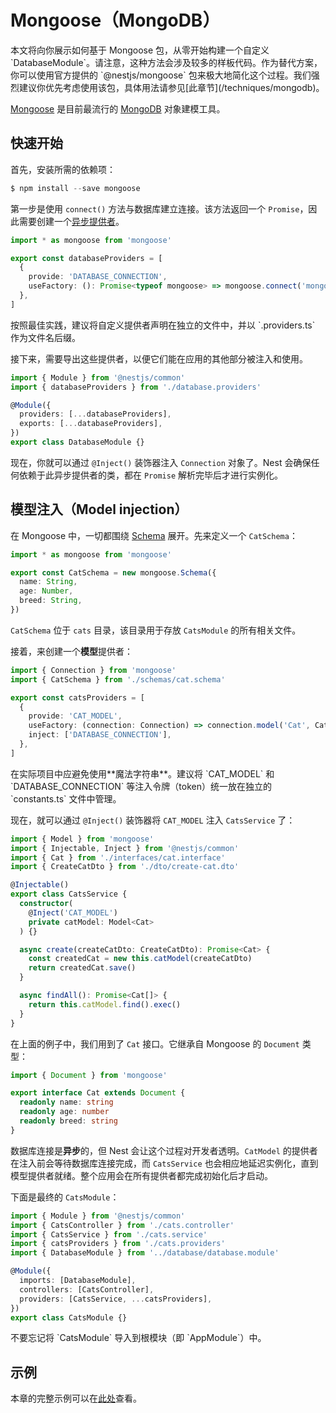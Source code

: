 # Mongoose（MongoDB）

<CalloutInfo type="warning">
  本文将向你展示如何基于 Mongoose 包，从零开始构建一个自定义
  `DatabaseModule`。请注意，这种方法会涉及较多的样板代码。作为替代方案，你可以使用官方提供的
  `@nestjs/mongoose`
  包来极大地简化这个过程。我们强烈建议你优先考虑使用该包，具体用法请参见[此章节](/techniques/mongodb)。
</CalloutInfo>

[Mongoose](https://mongoosejs.com) 是目前最流行的 [MongoDB](https://www.mongodb.org/) 对象建模工具。

## 快速开始

首先，安装所需的依赖项：

```ts
$ npm install --save mongoose
```

第一步是使用 `connect()` 方法与数据库建立连接。该方法返回一个 `Promise`，因此需要创建一个[异步提供者](/fundamentals/async-components)。

```ts filename='database.providers.ts'
import * as mongoose from 'mongoose'

export const databaseProviders = [
  {
    provide: 'DATABASE_CONNECTION',
    useFactory: (): Promise<typeof mongoose> => mongoose.connect('mongodb://localhost/nest'),
  },
]
```

<CalloutInfo>
  按照最佳实践，建议将自定义提供者声明在独立的文件中，并以 `.providers.ts` 作为文件名后缀。
</CalloutInfo>

接下来，需要导出这些提供者，以便它们能在应用的其他部分被注入和使用。

```ts filename='database.module.ts'
import { Module } from '@nestjs/common'
import { databaseProviders } from './database.providers'

@Module({
  providers: [...databaseProviders],
  exports: [...databaseProviders],
})
export class DatabaseModule {}
```

现在，你就可以通过 `@Inject()` 装饰器注入 `Connection` 对象了。Nest 会确保任何依赖于此异步提供者的类，都在 `Promise` 解析完毕后才进行实例化。

## 模型注入（Model injection）

在 Mongoose 中，一切都围绕 [Schema](https://mongoosejs.com/docs/guide.html) 展开。先来定义一个 `CatSchema`：

```ts filename='schemas/cat.schema.ts'
import * as mongoose from 'mongoose'

export const CatSchema = new mongoose.Schema({
  name: String,
  age: Number,
  breed: String,
})
```

`CatSchema` 位于 `cats` 目录，该目录用于存放 `CatsModule` 的所有相关文件。

接着，来创建一个**模型**提供者：

```ts filename='cats.providers.ts'
import { Connection } from 'mongoose'
import { CatSchema } from './schemas/cat.schema'

export const catsProviders = [
  {
    provide: 'CAT_MODEL',
    useFactory: (connection: Connection) => connection.model('Cat', CatSchema),
    inject: ['DATABASE_CONNECTION'],
  },
]
```

<CalloutInfo type="warning">
  在实际项目中应避免使用**魔法字符串**。建议将 `CAT_MODEL` 和 `DATABASE_CONNECTION`
  等注入令牌（token）统一放在独立的 `constants.ts` 文件中管理。
</CalloutInfo>

现在，就可以通过 `@Inject()` 装饰器将 `CAT_MODEL` 注入 `CatsService` 了：

```ts filename='cats.service.ts'
import { Model } from 'mongoose'
import { Injectable, Inject } from '@nestjs/common'
import { Cat } from './interfaces/cat.interface'
import { CreateCatDto } from './dto/create-cat.dto'

@Injectable()
export class CatsService {
  constructor(
    @Inject('CAT_MODEL')
    private catModel: Model<Cat>
  ) {}

  async create(createCatDto: CreateCatDto): Promise<Cat> {
    const createdCat = new this.catModel(createCatDto)
    return createdCat.save()
  }

  async findAll(): Promise<Cat[]> {
    return this.catModel.find().exec()
  }
}
```

在上面的例子中，我们用到了 `Cat` 接口。它继承自 Mongoose 的 `Document` 类型：

```ts filename='interfaces/cat.interface.ts'
import { Document } from 'mongoose'

export interface Cat extends Document {
  readonly name: string
  readonly age: number
  readonly breed: string
}
```

数据库连接是**异步**的，但 Nest 会让这个过程对开发者透明。`CatModel` 的提供者在注入前会等待数据库连接完成，而 `CatsService` 也会相应地延迟实例化，直到模型提供者就绪。整个应用会在所有提供者都完成初始化后才启动。

下面是最终的 `CatsModule`：

```ts filename='cats.module.ts'
import { Module } from '@nestjs/common'
import { CatsController } from './cats.controller'
import { CatsService } from './cats.service'
import { catsProviders } from './cats.providers'
import { DatabaseModule } from '../database/database.module'

@Module({
  imports: [DatabaseModule],
  controllers: [CatsController],
  providers: [CatsService, ...catsProviders],
})
export class CatsModule {}
```

<CalloutInfo>
  <div>不要忘记将 `CatsModule` 导入到根模块（即 `AppModule`）中。</div>
</CalloutInfo>

## 示例

本章的完整示例可以在[此处](https://github.com/nestjs/nest/tree/master/sample/14-mongoose-base)查看。
